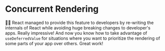 # Concurrent Rendering

👨‍💼 React managed to provide this feature to developers by re-writing the
internals of React while avoiding huge breaking changes to developer's apps.
Really impressive! And now you know how to take advantage of `useDeferredValue`
for situations where you want to prioritize the rendering of some parts of your
app over others. Great work!
